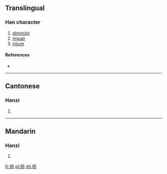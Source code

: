 {{also|損}}
==Translingual==

===Han character===
{{Han char|rn=64|rad=手|as=07|sn=10|four=|canj=手口月人 (QRBO)}}

# [[diminish]]
# [[impair]]
# [[injure]]

====References====
* {{Han ref|kx=0434.241|hdz=31883.010|uh=635F|ud=25439}}

----

==Cantonese==

===Hanzi===
{{yue-hanzi|jyut=|y=syun2|tra=損}}

# {{defn|lang=yue|sort=手07}}

----

==Mandarin==

===Hanzi===
{{cmn-hanzi|tra=損|pin=[[sǔn]] ([[sun3]])|wg=sun<sup>3</sup>}}

# {{defn|lang=cmn|sort=手07}}

[[fr:损]]
[[pl:损]]
[[zh:损]]